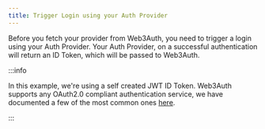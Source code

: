 ```yaml
---
title: Trigger Login using your Auth Provider
---
```


Before you fetch your provider from Web3Auth, you need to trigger a login using your Auth Provider.
Your Auth Provider, on a successful authentication will return an ID Token, which will be passed to
Web3Auth.

:::info

In this example, we're using a self created JWT ID Token. Web3Auth supports any OAuth2.0 compliant
authentication service, we have documented a few of the most common ones
[here](/auth-provider-setup/).

:::

